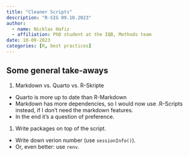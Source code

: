 ```yaml
---
title: "Cleaner Scripts"
description: "R-SIG 09.10.2023"
author: 
  - name: Nicklas Hafiz
  - affiliation: PhD student at the IQB, Methods team
date: 10-09-2023
categories: [R, best practices]
---
```




## Some general take-aways

1. Markdown vs. Quarto vs. R-Skripte
  - Quarto is more up to date than R-Markdown
  - Markdown has more dependencies, so I would now use .R-Scripts instead, if I don't need the markdown features.
  - In the end it's a question of preference.
1. Write packages on top of the script. 
  - Write down verion number (use `sessionInfo()`). 
  - Or, even better: use `renv`. 
